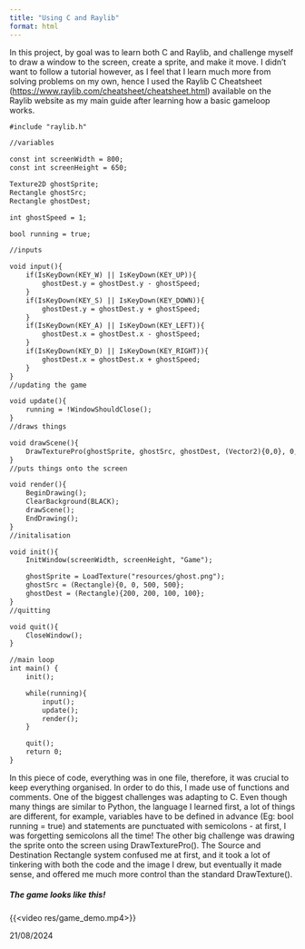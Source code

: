 ```yaml
---
title: "Using C and Raylib"
format: html
---
```


In this project, by goal was to learn both C and Raylib, and challenge myself to draw a window to the screen, create a sprite, and make it move. I didn't want to follow a tutorial however, as I feel that I learn much more from solving problems on my own, hence I used the Raylib C Cheatsheet (<https://www.raylib.com/cheatsheet/cheatsheet.html>) available on the Raylib website as my main guide after learning how a basic gameloop works.

```default
#include "raylib.h"

//variables

const int screenWidth = 800;
const int screenHeight = 650;

Texture2D ghostSprite;
Rectangle ghostSrc;
Rectangle ghostDest;

int ghostSpeed = 1;

bool running = true;

//inputs

void input(){
    if(IsKeyDown(KEY_W) || IsKeyDown(KEY_UP)){
        ghostDest.y = ghostDest.y - ghostSpeed;
    }
    if(IsKeyDown(KEY_S) || IsKeyDown(KEY_DOWN)){
        ghostDest.y = ghostDest.y + ghostSpeed;
    }
    if(IsKeyDown(KEY_A) || IsKeyDown(KEY_LEFT)){
        ghostDest.x = ghostDest.x - ghostSpeed;
    }
    if(IsKeyDown(KEY_D) || IsKeyDown(KEY_RIGHT)){
        ghostDest.x = ghostDest.x + ghostSpeed;
    }
}
//updating the game

void update(){
    running = !WindowShouldClose();
}
//draws things

void drawScene(){
    DrawTexturePro(ghostSprite, ghostSrc, ghostDest, (Vector2){0,0}, 0, WHITE);
}
//puts things onto the screen

void render(){
    BeginDrawing();
    ClearBackground(BLACK);
    drawScene();
    EndDrawing();
}
//initalisation

void init(){
    InitWindow(screenWidth, screenHeight, "Game");

    ghostSprite = LoadTexture("resources/ghost.png");
    ghostSrc = (Rectangle){0, 0, 500, 500};
    ghostDest = (Rectangle){200, 200, 100, 100};
}
//quitting

void quit(){
    CloseWindow();
}

//main loop
int main() {
    init();

    while(running){
        input();
        update();
        render();
    }

    quit();
    return 0;
}
```
In this piece of code, everything was in one file, therefore, it was crucial to keep everything organised. In order to do this, I made use of functions and comments. One of the biggest challenges was adapting to C. Even though many things are similar to Python, the language I learned first, a lot of things are different, for example, variables have to be defined in advance (Eg: bool running = true) and statements are punctuated with semicolons - at first, I was forgetting semicolons all the time! The other big challenge was drawing the sprite onto the screen using DrawTexturePro(). The Source and Destination Rectangle system confused me at first, and it took a lot of tinkering with both the code and the image I drew, but eventually it made sense, and offered me much more control than the standard DrawTexture().  

##### The game looks like this!
{{<video res/game_demo.mp4>}}

21/08/2024
